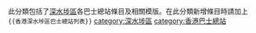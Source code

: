此分類包括了[[深水埗區|深水埗區]]各巴士總站條目及相關模版。在此分類新增條目時請加上<code><nowiki>{{香港深水埗區巴士總站列表}}</nowiki></code>
[[category:深水埗區|category:深水埗區]]
[[category:香港巴士總站|category:香港巴士總站]]
